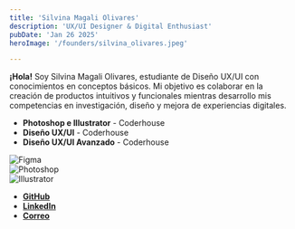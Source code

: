```yaml
---
title: 'Silvina Magali Olivares'  
description: 'UX/UI Designer & Digital Enthusiast'  
pubDate: 'Jan 26 2025'  
heroImage: '/founders/silvina_olivares.jpeg'  

---  
```


**¡Hola!** Soy Silvina Magali Olivares, estudiante de Diseño UX/UI con conocimientos en conceptos básicos. Mi objetivo es colaborar en la creación de productos intuitivos y funcionales mientras desarrollo mis competencias en investigación, diseño y mejora de experiencias digitales.  

- **Photoshop e Illustrator** - Coderhouse  
- **Diseño UX/UI** - Coderhouse  
- **Diseño UX/UI Avanzado** - Coderhouse  

![Figma](https://img.shields.io/badge/Figma-000000?style=for-the-badge&logo=figma&logoColor=white)  
![Photoshop](https://img.shields.io/badge/Adobe%20Photoshop-31A8FF?style=for-the-badge&logo=adobephotoshop&logoColor=white)  
![Illustrator](https://img.shields.io/badge/Adobe%20Illustrator-FF9A00?style=for-the-badge&logo=adobeillustrator&logoColor=white)  


- **[GitHub](https://github.com/silvimgl)**  
- **[LinkedIn](https://www.linkedin.com/in/silvinaolivares/)**  
- **[Correo](mailto:silvinaolivares78@gmail.com)**  
